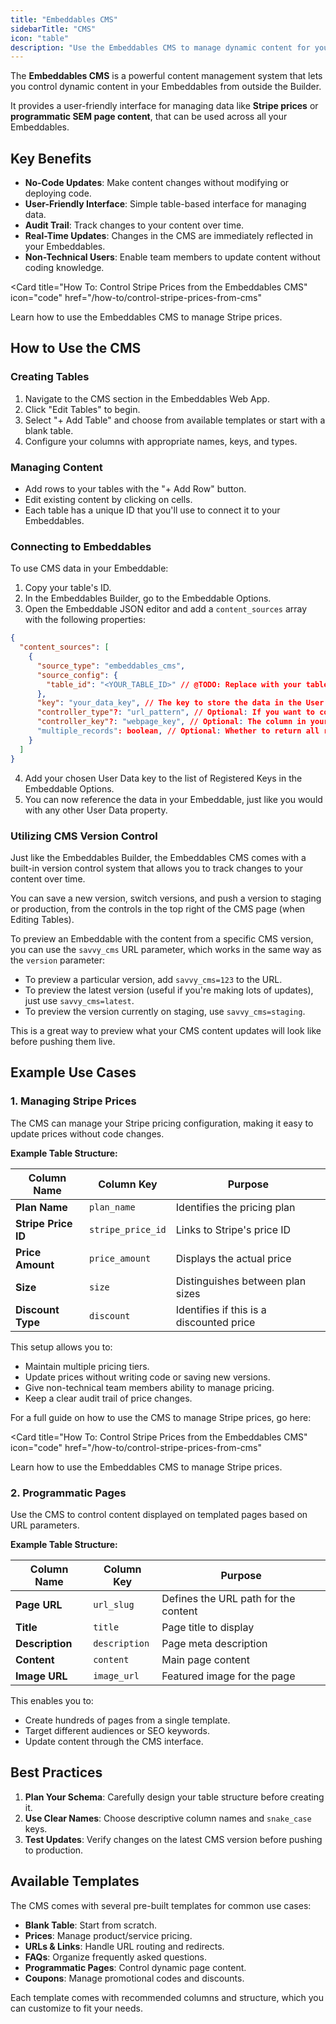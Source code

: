 ```yaml
---
title: "Embeddables CMS"
sidebarTitle: "CMS"
icon: "table"
description: "Use the Embeddables CMS to manage dynamic content for your Embeddables without code changes"
---
```


The **Embeddables CMS** is a powerful content management system that lets you control dynamic content in your Embeddables from outside the Builder.

It provides a user-friendly interface for managing data like **Stripe prices** or **programmatic SEM page content**, that can be used across all your Embeddables.

## Key Benefits

- **No-Code Updates**: Make content changes without modifying or deploying code.
- **User-Friendly Interface**: Simple table-based interface for managing data.
- **Audit Trail**: Track changes to your content over time.
- **Real-Time Updates**: Changes in the CMS are immediately reflected in your Embeddables.
- **Non-Technical Users**: Enable team members to update content without coding knowledge.

<Card
  title="How To: Control Stripe Prices from the Embeddables CMS"
  icon="code"
  href="/how-to/control-stripe-prices-from-cms"
>
  Learn how to use the Embeddables CMS to manage Stripe prices.
</Card>

## How to Use the CMS

### Creating Tables

1. Navigate to the CMS section in the Embeddables Web App.
2. Click "Edit Tables" to begin.
3. Select "+ Add Table" and choose from available templates or start with a blank table.
4. Configure your columns with appropriate names, keys, and types.

### Managing Content

- Add rows to your tables with the "+ Add Row" button.
- Edit existing content by clicking on cells.
- Each table has a unique ID that you'll use to connect it to your Embeddables.

### Connecting to Embeddables

To use CMS data in your Embeddable:

1. Copy your table's ID.
2. In the Embeddables Builder, go to the Embeddable Options.
3. Open the Embeddable JSON editor and add a `content_sources` array with the following properties:

```json
{
  "content_sources": [
    {
      "source_type": "embeddables_cms",
      "source_config": {
        "table_id": "<YOUR_TABLE_ID>" // @TODO: Replace with your table's ID
      },
      "key": "your_data_key", // The key to store the data in the User Data
      "controller_type"?: "url_pattern", // Optional: If you want to control the data shown based on the URL, set this to "url_pattern"
      "controller_key"?: "webpage_key", // Optional: The column in your table that contains the regex pattern to match against the current URL
      "multiple_records": boolean, // Optional: Whether to return all records that match the controller pattern (if no controller pattern then just return all records), or a single record
    }
  ]
}
```

4. Add your chosen User Data key to the list of Registered Keys in the Embeddable Options.
5. You can now reference the data in your Embeddable, just like you would with any other User Data property.

### Utilizing CMS Version Control

Just like the Embeddables Builder, the Embeddables CMS comes with a built-in version control system that allows you to track changes to your content over time.

You can save a new version, switch versions, and push a version to staging or production, from the controls in the top right of the CMS page (when Editing Tables).

To preview an Embeddable with the content from a specific CMS version, you can use the `savvy_cms` URL parameter, which works in the same way as the `version` parameter:

- To preview a particular version, add `savvy_cms=123` to the URL.
- To preview the latest version (useful if you're making lots of updates), just use `savvy_cms=latest`.
- To preview the version currently on staging, use `savvy_cms=staging`.

<Tip>
  This is a great way to preview what your CMS content updates will look like before pushing them live.
</Tip>

## Example Use Cases

### 1. Managing Stripe Prices

The CMS can manage your Stripe pricing configuration, making it easy to update prices without code changes.

**Example Table Structure:**

| Column Name        | Column Key        | Purpose                                   |
|--------------------|-------------------|-------------------------------------------|
| **Plan Name**      | `plan_name`       | Identifies the pricing plan               |
| **Stripe Price ID**| `stripe_price_id` | Links to Stripe's price ID                |
| **Price Amount**   | `price_amount`    | Displays the actual price                 |
| **Size**           | `size`            | Distinguishes between plan sizes          |
| **Discount Type**  | `discount`        | Identifies if this is a discounted price  |

This setup allows you to:
- Maintain multiple pricing tiers.
- Update prices without writing code or saving new versions.
- Give non-technical team members ability to manage pricing.
- Keep a clear audit trail of price changes.

For a full guide on how to use the CMS to manage Stripe prices, go here:

<Card
  title="How To: Control Stripe Prices from the Embeddables CMS"
  icon="code"
  href="/how-to/control-stripe-prices-from-cms"
>
  Learn how to use the Embeddables CMS to manage Stripe prices.
</Card>

### 2. Programmatic Pages

Use the CMS to control content displayed on templated pages based on URL parameters.

**Example Table Structure:**

| Column Name         | Column Key       | Purpose                                   |
|--------------------|-------------------|-------------------------------------------|
| **Page URL**       | `url_slug`        | Defines the URL path for the content      |
| **Title**          | `title`           | Page title to display                     |
| **Description**    | `description`     | Page meta description                     |
| **Content**        | `content`         | Main page content                         |
| **Image URL**      | `image_url`       | Featured image for the page               |

This enables you to:
- Create hundreds of pages from a single template.
- Target different audiences or SEO keywords.
- Update content through the CMS interface.

## Best Practices

1. **Plan Your Schema**: Carefully design your table structure before creating it.
2. **Use Clear Names**: Choose descriptive column names and `snake_case` keys.
4. **Test Updates**: Verify changes on the latest CMS version before pushing to production.

## Available Templates

The CMS comes with several pre-built templates for common use cases:

- **Blank Table**: Start from scratch.
- **Prices**: Manage product/service pricing.
- **URLs & Links**: Handle URL routing and redirects.
- **FAQs**: Organize frequently asked questions.
- **Programmatic Pages**: Control dynamic page content.
- **Coupons**: Manage promotional codes and discounts.

Each template comes with recommended columns and structure, which you can customize to fit your needs.
